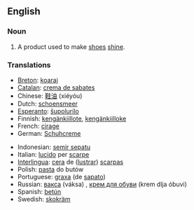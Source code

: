 ==English==

===Noun===
{{en-noun|sg=[[shoe]] [[polish]]|es}}

# A product used to make [[shoe]]s [[shine]].

===Translations===
{{top}}
*[[Breton]]: [[koaraj]] {{m}}
*[[Catalan]]: [[crema de sabates]] {{f}}
*Chinese: [[鞋油]] (xiéyóu)
*Dutch: [[schoensmeer]] {{n}}
*[[Esperanto]]: [[ŝupolurilo]]
*Finnish: [[kengänkiillote]], [[kengänkiilloke]]
*French: [[cirage]] {{m}}
*German: [[Schuhcreme]] {{f}}
{{mid}}
*Indonesian: [[semir sepatu]]
*Italian: [[lucido]] per [[scarpe]]
*[[Interlingua]]: [[cera]] de ([[lustrar]]) [[scarpa]]s
*Polish: [[pasta#Polish|pasta]] do butów
*Portuguese: [[graxa]] (de [[sapato]]) {{f}}
*Russian: [[вакса]] (váksa) {{f}}, [[крем для обуви]] (krem dlja óbuvi) {{m}}
*Spanish: [[betún]] {{m}}
*Swedish: [[skokräm]] {{c}}
{{bottom}}